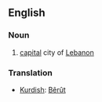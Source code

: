 == English==
===Noun===
# [[capital]] city of [[Lebanon]]

===Translation===
*[[Kurdish]]: [[Bêrût]]